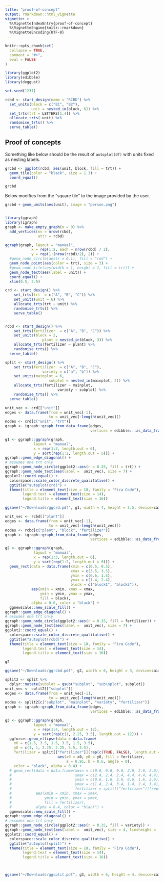 ```yaml
---
title: "proof-of-concept"
output: rmarkdown::html_vignette
vignette: >
  %\VignetteIndexEntry{proof-of-concept}
  %\VignetteEngine{knitr::rmarkdown}
  %\VignetteEncoding{UTF-8}
---
```


```r
knitr::opts_chunk$set(
  collapse = TRUE,
  comment = "#>",
  eval = FALSE
)
```

```r
library(ggplot2)
library(edibble)
library(deggust)

set.seed(1231) 

rcbd <- start_design(name = "RCBD") %>%
  set_units(block = c("B1", "B2"),
            unit = nested_in(block, 6)) %>%
  set_trts(trt = LETTERS[1:4]) %>%
  allocate_trts(~unit) %>%
  randomise_trts() %>% 
  serve_table()
```
## Proof of concepts

Something like below should be the result of `autoplot(df)` with units fixed
as nesting labels. 

```r
grcbd <- ggplot(rcbd, aes(unit, block, fill = trt)) +
  geom_tile(color = "black", size = 1.3) +
  coord_equal()

grcbd
```

Below modifies from the "square tile" to the image provided by the user. 

```r
grcbd + geom_units(aes(unit), image = "person.png")
```
```r

```

```r
library(ggraph)
library(igraph)
graph <- make_empty_graph(n = 0) %>% 
  add_vertices(nv = nrow(rcbd),
               attr = rcbd)

ggraph(graph, layout = "manual",
            x = rep(1:2, each = nrow(rcbd) / 2),
            y = rep(1:(nrow(rcbd)/2), 2)) + 
  #geom_node_circle(aes(r = 0.1), fill = "red") +
  geom_node_point(aes(color = trt), size = 3) + 
  #geom_node_tile(aes(width = 1, height = 1, fill = trt)) + 
  geom_node_text(aes(label = unit)) + 
  coord_equal() + 
  xlim(0.5, 2.5)
```


```r
crd <- start_design() %>%
	set_trts(trt  = c("A", "B", "C")) %>%
	set_units(unit = 6) %>%
	allocate_trts(trt ~ unit) %>% 
	randomise_trts() %>% 
	serve_table() 


rcbd <- start_design() %>%
	set_trts(fertilizer  = c("A", "B", "C")) %>%
	set_units(block = 2, 
	             plant = nested_in(block, 3)) %>%
	allocate_trts(fertilizer ~ plant) %>% 
	randomise_trts() %>% 
  serve_table()

split <- start_design() %>%
	set_trts(fertilizer  = c("A", "B", "C"),
	             variety = c("a", "b")) %>%
	set_units(mainplot = 6, 
				    subplot = nested_in(mainplot, 2)) %>%
	allocate_trts(fertilizer ~ mainplot,
	                    variety ~ subplot) %>% 
	randomise_trts() %>% 
  serve_table()


```

```r
unit_vec <- crd[["unit"]]
edges <- data.frame(from = unit_vec[-1],
                    to = unit_vec[-length(unit_vec)])
nodes <- crd[c("unit", "trt")]
graph <- igraph::graph_from_data_frame(edges,
                                       vertices = edibble:::as_data_frame(nodes))

g1 <- ggraph::ggraph(graph,
             layout = "manual",
             x = rep(1:3, length.out = 6),
             y = sort(rep(1:2, length.out = 6))) +
ggraph::geom_edge_diagonal() +
# assumes one trt only
ggraph::geom_node_circle(ggplot2::aes(r = 0.35, fill = trt)) +
ggraph::geom_node_text(aes(label =  unit_vec), size = 7) +
ggplot2::coord_equal() +
  colorspace::scale_color_discrete_qualitative() +
  ggtitle("autoplot(crd)") +
  theme(title = element_text(size = 18, family = "Fira Code"),
        legend.text = element_text(size = 14),
        legend.title = element_text(size = 16))

ggsave("~/Downloads/ggcrd.pdf", g1, width = 4, height = 2.5, device=cairo_pdf)
```



```r
unit_vec <- rcbd[["plant"]]
edges <- data.frame(from = unit_vec[-1],
                    to = unit_vec[-length(unit_vec)])
nodes <- rcbd[c("plant", "block", "fertilizer")]
graph <- igraph::graph_from_data_frame(edges,
                                       vertices = edibble:::as_data_frame(nodes))

g2 <- ggraph::ggraph(graph,
             layout = "manual",
             x = rep(1:3, length.out = 6),
             y = sort(rep(1:2, length.out = 6))) +
  geom_rect(data = data.frame(xmin = c(0.5, 0.5),
                              xmax = c(3.5, 3.5),
                              ymin = c(0.6, 1.6),
                              ymax = c(1.4, 2.4),
                              block = c("block1", "block2")),
            aes(xmin = xmin, xmax = xmax, 
                ymin = ymin, ymax = ymax,
                fill = block),
            alpha = 0.6, color = "black") +
  ggnewscale::new_scale_fill() +
ggraph::geom_edge_diagonal() +
# assumes one trt only
ggraph::geom_node_circle(ggplot2::aes(r = 0.35, fill = fertilizer)) +
ggraph::geom_node_text(aes(label =  unit_vec), size = 7) +
ggplot2::coord_equal() +
  colorspace::scale_color_discrete_qualitative() +
  ggtitle("autoplot(rcbd)") +
  theme(title = element_text(size = 18, family = "Fira Code"),
        legend.text = element_text(size = 14),
        legend.title = element_text(size = 16))

g2

ggsave("~/Downloads/ggrcbd.pdf", g2, width = 6, height = 3, device=cairo_pdf)
```


```r
split2 <- split %>% 
  dplyr::mutate(subplot = gsub("subplot", "sub\nplot", subplot))
unit_vec <- split2[["subplot"]]
edges <- data.frame(from = unit_vec[-1],
                    to = unit_vec[-length(unit_vec)])
nodes <- split2[c("subplot", "mainplot", "variety", "fertilizer")] 
graph <- igraph::graph_from_data_frame(edges,
                                       vertices = edibble:::as_data_frame(nodes))

g3 <- ggraph::ggraph(graph,
             layout = "manual",
             x = rep(1:4, length.out = 12),
             y = sort(rep(c(1, 2.25, 3.5), length.out = 12))) +
  ggforce::geom_ellipse(data = data.frame(
    x0 = c(1.5, 3.5, 1.5, 3.5, 1.5, 3.5),
    y0 = c(1, 1, 2.25, 2.25, 3.5, 3.5),
    fertilizer = split[["fertilizer"]][rep(c(TRUE, FALSE), length.out = 12)]),
                        aes(x0 = x0, y0 = y0, fill = fertilizer,
                            a = 0.95, b = 0.6, angle = 0),
    color = "black", alpha = 0.4) + 
  # geom_rect(data = data.frame(xmin = c(0.6, 0.6, 0.6, 2.6, 2.6, 2.6),
  #                             xmax = c(2.4, 2.4, 2.4, 4.4, 4.4, 4.4),
  #                             ymin = c(0.6, 1.6, 2.6, 0.6, 1.6, 2.6),
  #                             ymax = c(1.4, 2.4, 3.4, 1.4, 2.4, 3.4),
  #                             fertilizer = split[["fertilizer"]][rep(c(TRUE, FALSE), length.out = 12)][c(1, 3, 5, 2, 4, 6)]),
  #           aes(xmin = xmin, xmax = xmax, 
  #               ymin = ymin, ymax = ymax,
  #               fill = fertilizer),
  #           alpha = 0.4, color = "black") +
  ggnewscale::new_scale_fill() +
ggraph::geom_edge_diagonal() +
# assumes one trt only
ggraph::geom_node_circle(ggplot2::aes(r = 0.35, fill = variety)) +
ggraph::geom_node_text(aes(label =  unit_vec), size = 4, lineheight = .7) +
ggplot2::coord_equal() +
  colorspace::scale_color_discrete_qualitative() +
  ggtitle("autoplot(split)") +
  theme(title = element_text(size = 18, family = "Fira Code"),
        legend.text = element_text(size = 14),
        legend.title = element_text(size = 16))



ggsave("~/Downloads/ggsplit.pdf", g3, width = 6, height = 4, device=cairo_pdf)
```
